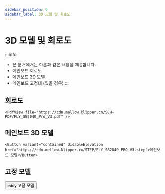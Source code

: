 ```yaml
---
sidebar_position: 9
sidebar_label: 3D 모델 및 회로도
---
```


# 3D 모델 및 회로도


:::info
* 본 문서에서는 다음과 같은 내용을 제공합니다.
* 메인보드 회로도
* 메인보드 3D 모델
* 메인보드 고정대 (있을 경우)
:::

## 회로도

    <PdfView file="https://cdn.mellow.klipper.cn/SCH-PDF/FLY_SB2040_Pro_V3.pdf" />


## 메인보드 3D 모델

    <Button variant="contained" disableElevation href="https://cdn.mellow.klipper.cn/STEP/FLY_SB2040_PRO_V3.step">메인보드 모델</Button>

## 고정 모델
  <Button variant="contained" disableElevation href="https://github.com/xishangyue/Model-library/tree/578a99735b61c3ac7451ba36395f667783d5d09a/eddy">eddy 고정 모델</Button>
